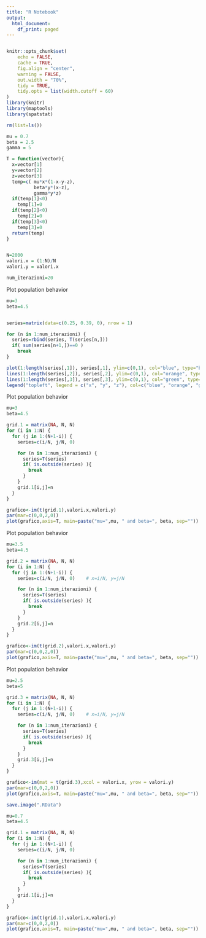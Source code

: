 ```yaml
---
title: "R Notebook"
output:
  html_document:
    df_print: paged
---
```


```r
```

```r
knitr::opts_chunk$set(
	echo = FALSE,
	cache = TRUE,
	fig.align = "center",
	warning = FALSE,
	out.width = "70%",
	tidy = TRUE,
	tidy.opts = list(width.cutoff = 60)
)
library(knitr)
library(maptools)
library(spatstat)
```


```r
rm(list=ls())

mu = 0.7
beta = 2.5
gamma = 5

T = function(vector){
  x=vector[1]
  y=vector[2]
  z=vector[3]
  temp=c( mu*x*(1-x-y-z),
          beta*y*(x-z),
          gamma*y*z)
  if(temp[1]<0)
    temp[1]=0
  if(temp[2]<0)
    temp[2]=0
  if(temp[3]<0)
    temp[3]=0
  return(temp)
}


N=2000
valori.x = (1:N)/N
valori.y = valori.x

num_iterazioni=20
```

Plot population behavior
```R
mu=3
beta=4.5


series=matrix(data=c(0.25, 0.39, 0), nrow = 1) 

for (n in 1:num_iterazioni) {
  series=rbind(series, T(series[n,]))
  if( sum(series[n+1,])==0 )
    break
}

plot(1:length(series[,1]), series[,1], ylim=c(0,1), col="blue", type="b", xlab="iteration", ylab="density", lwd=2)
lines(1:length(series[,2]), series[,2], ylim=c(0,1), col="orange", type="b", lwd=2)
lines(1:length(series[,3]), series[,3], ylim=c(0,1), col="green", type="b", lwd=2)
legend("topleft", legend = c("x", "y", "z"), col=c("blue", "orange", "green"), lwd=2)

```


Plot population behavior
```r
mu=3
beta=4.5

grid.1 = matrix(NA, N, N)
for (i in 1:N) {
  for (j in 1:(N+1-i)) {
    series=c(i/N, j/N, 0)

    for (n in 1:num_iterazioni) {
      series=T(series)
      if( is.outside(series) ){
        break
      }
    }
    grid.1[i,j]=n
  }
}
```

```r
grafico<-im(t(grid.1),valori.x,valori.y)
par(mar=c(0,0,2,0))
plot(grafico,axis=T, main=paste("mu=",mu, " and beta=", beta, sep=""))
```

Plot population behavior
```R
mu=3.5
beta=4.5

grid.2 = matrix(NA, N, N)
for (i in 1:N) {
  for (j in 1:(N+1-i)) {
    series=c(i/N, j/N, 0)    # x=i/N, y=j/N

    for (n in 1:num_iterazioni) {
      series=T(series)
      if( is.outside(series) ){
        break
      }
    }
    grid.2[i,j]=n
  }
}
```

```r
grafico<-im(t(grid.2),valori.x,valori.y)
par(mar=c(0,0,2,0))
plot(grafico,axis=T, main=paste("mu=",mu, " and beta=", beta, sep=""))
```

Plot population behavior
```R
mu=2.5
beta=5

grid.3 = matrix(NA, N, N)
for (i in 1:N) {
  for (j in 1:(N+1-i)) {
    series=c(i/N, j/N, 0)    # x=i/N, y=j/N

    for (n in 1:num_iterazioni) {
      series=T(series)
      if( is.outside(series) ){
        break
      }
    }
    grid.3[i,j]=n
  }
}
```

```r
grafico<-im(mat = t(grid.3),xcol = valori.x, yrow = valori.y)
par(mar=c(0,0,2,0))
plot(grafico,axis=T, main=paste("mu=",mu, " and beta=", beta, sep=""))
```

```r
save.image(".RData")
```

```r
mu=0.7
beta=4.5

grid.1 = matrix(NA, N, N)
for (i in 1:N) {
  for (j in 1:(N+1-i)) {
    series=c(i/N, j/N, 0)

    for (n in 1:num_iterazioni) {
      series=T(series)
      if( is.outside(series) ){
        break
      }
    }
    grid.1[i,j]=n
  }
}
```

```r
grafico<-im(t(grid.1),valori.x,valori.y)
par(mar=c(0,0,2,0))
plot(grafico,axis=T, main=paste("mu=",mu, " and beta=", beta, sep=""))
```

